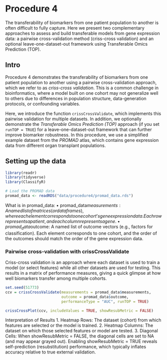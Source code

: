 # Procedure 4

The transferability of biomarkers from one patient population to another is often difficult to fully capture. Here we present two complementary approaches to assess and build transferable models from gene expression data: a pairwise cross-validation method (criss-cross validation) and an optional leave-one-dataset-out framework using Transferable Omics Prediction (TOP).

## Intro

Procedure 4 demonstrates the transferability of biomarkers from one patient population to another using a pairwise cross-validation approach, which we refer to as *criss-cross validation*. This is a common challenge in bioinformatics, where a model built on one cohort may not generalize well to others due to differences in population structure, data-generation protocols, or confounding variables.

Here, we introduce the function `crissCrossValidate`, which implements this pairwise validation for multiple datasets. In addition, we optionally demonstrate the *Transferable Omics Prediction (TOP)* approach (if you set `runTOP = TRUE`) for a leave-one-dataset-out framework that can further improve biomarker robustness. In this procedure, we use a simplified example dataset from the *PROMAD* atlas, which contains gene expression data from different organ transplant populations.

## Setting up the data

```r
library(readr)
library(tidyverse)
library(ClassifyR)

# Load the PROMAD data
promad_data <- readRDS("data/procedure4/promad_data.rds")
```

What is in promad_data:
	•	promad_data$measurements: A named list of matrices (or data frames), where each element corresponds to one cohort’s gene expression data. Each row represents a patient, and each column represents a gene.
	•	promad_data$outcome: A named list of outcome vectors (e.g., factors for classification). Each element corresponds to one cohort, and the order of the outcomes should match the order of the gene expression data.

### Pairwise cross-validation with crissCrossValidate

Criss-cross validation is an approach where each dataset is used to train a model (or select features) while all other datasets are used for testing. This results in a matrix of performance measures, giving a quick glimpse at how well biomarkers transfer among multiple cohorts.

```r
set.seed(51773)
ccv = crissCrossValidate(measurements = promad_data$measurements, 
                         outcome = promad_data$outcome,
                         performanceType = "AUC", runTOP = TRUE)

crissCrossPlot(ccv, includeValues = TRUE, showResubMetric = FALSE)
```
Interpretation of Results
1.	Heatmap Rows: The dataset (cohort) from which features are selected or the model is trained.
2.	Heatmap Columns: The dataset on which those selected features or model are tested.
3.	Diagonal Cells: When showResubMetric = FALSE, the diagonal cells are set to NA (and may appear grayed out). Enabling showResubMetric = TRUE reveals self-prediction (resubstitution) performance, which typically inflates accuracy relative to true external validation.